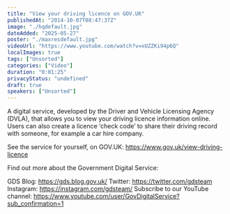 ```yaml
---
title: "View your driving licence on GOV.UK"
publishedAt: "2014-10-07T08:47:37Z"
image: "./hqdefault.jpg"
dateAdded: "2025-05-27"
poster: "./maxresdefault.jpg"
videoUrl: "https://www.youtube.com/watch?v=xUZZKi94p6Q"
localImages: true
tags: ["Unsorted"]
categories: ["Video"]
duration: "0:01:25"
privacyStatus: "undefined"
draft: true
speakers: ["Unsorted"]
---
```

A digital service, developed by the Driver and Vehicle Licensing Agency (DVLA), that allows you to view your driving licence information online. Users can also create a licence ‘check code’ to share their driving record with someone, for example a car hire company.

See the service for yourself, on GOV.UK:
https://www.gov.uk/view-driving-licence 

Find out more about the Government Digital Service:

GDS Blog: https://gds.blog.gov.uk/
Twitter: https://twitter.com/gdsteam 
Instagram: https://instagram.com/gdsteam/ 
Subscribe to our YouTube channel: 
https://www.youtube.com/user/GovDigitalService?sub_confirmation=1
